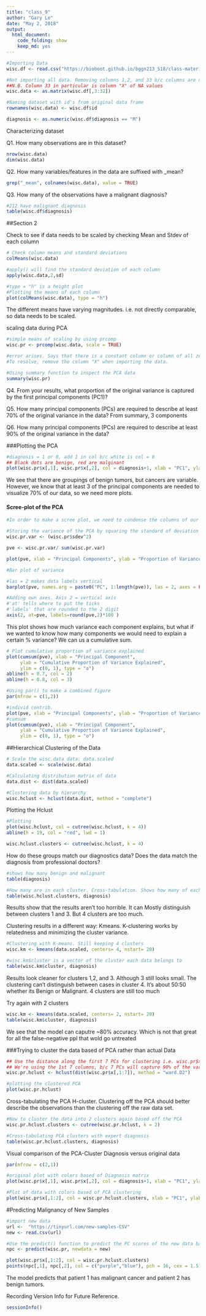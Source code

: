 ```yaml
---
title: "class_9"
author: "Gary Le"
date: "May 2, 2018"
output: 
  html_document:
    code_folding: show
    keep_md: yes
---
```


```r
#Importing Data
wisc.df <- read.csv("https://bioboot.github.io/bggn213_S18/class-material/WisconsinCancer.csv")

#Not importing all data. Removing columns 1,2, and 33 b/c columns are non-numeric
##N.B. Column 33 in particular is column "X" of NA values
wisc.data <- as.matrix(wisc.df[,3:32])

#Naming dataset with id's from original data frame
rownames(wisc.data) <- wisc.df$id

diagnosis <- as.numeric(wisc.df$diagnosis == "M")
```


Characterizing dataset

Q1. How many observations are in this dataset?
```r
nrow(wisc.data)
dim(wisc.data)
```


Q2. How many variables/features in the data are suffixed with _mean?
```r

grep("_mean", colnames(wisc.data), value = TRUE)

```

Q3. How many of the observations have a malignant diagnosis?
```r
#212 have malignant diagnosis
table(wisc.df$diagnosis)
```

##Section 2

Check to see if data needs to be scaled by checking Mean and Stdev of each column
```r
# Check column means and standard deviations
colMeans(wisc.data)

#apply() will find the standard deviation of each column
apply(wisc.data,2,sd)

```

```r
#type = "h" is a height plot
#Plotting the means of each column
plot(colMeans(wisc.data), type = "h")
```
The different means have varying magnitudes. i.e. not directly comparable, so data needs to be scaled.

scaling data during PCA
```r
#simple means of scaling by using prcomp
wisc.pr <- prcomp(wisc.data, scale = TRUE)

#error arises. Says that there is a constant column or column of all zeros. From column "X".
#To resolve, remove the column "X" when importing the data.

#Using summary function to inspect the PCA data
summary(wisc.pr)
```

Q4. From your results, what proportion of the original variance is captured by the first principal components (PC1)?

Q5. How many principal components (PCs) are required to describe at least 70% of the original variance in the data?
From summary, 3 components

Q6. How many principal components (PCs) are required to describe at least 90% of the original variance in the data?


###Plotting the PCA
```r
#diagnosis = 1 or 0, add 1 in col b/c white is col = 0
## Black dots are benign, red are malginant
plot(wisc.pr$x[,1], wisc.pr$x[,2], col = diagnosis+1, xlab = "PC1", ylab = "PC2")
```

We see that there are groupings of benign tumors, but cancers are variable. However, we know that at least 3 of the principal components are needed to visualize 70% of our data, so we need more plots.

#### Scree-plot of the PCA
```r
#In order to make a scree plot, we need to condense the columns of our PCA to make it appear

#Storing the variance of the PCA by squaring the standard of deviation
wisc.pr.var <- (wisc.pr$sdev^2)

pve <- wisc.pr.var/ sum(wisc.pr.var)

plot(pve, xlab = "Principal Components", ylab = "Proportion of Variance Explained", ylim = c(0,1), type = "o")
```

```r
#Bar plot of variance

#las = 2 makes data labels vertical
barplot(pve, names.arg = paste0("PC", 1:length(pve)), las = 2, axes = FALSE, xlab = "Principal Component", ylab = "Percent of Variance Explained (%)")

#Adding own axes. Axis 2 = vertical axis
#'at' tells where to put the ticks
#'labels' that are rounded to the 2 digit
axis(2, at=pve, labels=round(pve,2)*100 )
```
This plot shows how much variance each component explains, but what if we wanted to know how many components we would need to explain a certain % variance? We can us a cumulative sum.

```r
# Plot cumulative proportion of variance explained
plot(cumsum(pve), xlab = "Principal Component", 
     ylab = "Cumulative Proportion of Variance Explained", 
     ylim = c(0, 1), type = "o")
abline(h = 0.7, col = 2)
abline(h = 0.8, col = 3)
```

```r
#Using par() to make a combined figure
par(mfrow = c(1,2))

#individ contrib.
plot(pve, xlab = "Principal Components", ylab = "Proportion of Variance Explained", ylim = c(0,1), type = "o")
#cumsum
plot(cumsum(pve), xlab = "Principal Component", 
     ylab = "Cumulative Proportion of Variance Explained", 
     ylim = c(0, 1), type = "o")
```

##Hierarchical Clustering of the Data
```r
# Scale the wisc.data data: data.scaled
data.scaled <- scale(wisc.data)

#Calculating distribution matrix of data
data.dist <- dist(data.scaled)

#Clustering data by hierarchy
wisc.hclust <- hclust(data.dist, method = "complete")
```

Plotting the Hclust
```r
#Plotting
plot(wisc.hclust, col = cutree(wisc.hclust, k = 4))
abline(h = 19, col = "red", lwd = 1)
```

```r
wisc.hclust.clusters <- cutree(wisc.hclust, k = 4)
```

How do these groups match our diagnostics data? Does the data match the diagnosis from professional doctors?
```r
#shows how many benign and malignant
table(diagnosis)

#How many are in each cluster. Cross-tabulation. Shows how many of each cluster are benign = 0 or malignant = 1
table(wisc.hclust.clusters, diagnosis)
```
Results show that the results aren't too horrible. It can Mostly distinguish between clusters 1 and 3. But 4 clusters are too much.

Clustering results in a different way: Kmeans. K-clustering works by relatedness and minimizing the cluster variance.
```r
#Clustering with K-means. Still keeping 4 clusters
wisc.km <- kmeans(data.scaled, centers= 4, nstart= 20)

#wisc.km$cluster is a vector of the cluster each data belongs to
table(wisc.km$cluster, diagnosis)
```
Results look cleaner for clusters 1,2, and 3. Although 3 still looks small. The clustering can't distinguish between cases in cluster 4. It's about 50:50 whether its Benign or Malignant. 4 clusters are still too much

Try again with 2 clusters
```r
wisc.km <- kmeans(data.scaled, centers= 2, nstart= 20)
table(wisc.km$cluster, diagnosis)
```
We see that the model can caputre ~80% accuracy. Which is not that great for all the false-negative ppl that wold go untreated

###Trying to cluster the data based of PCA rather than actual Data
```r
## Use the distance along the first 7 PCs for clustering i.e. wisc.pr$x[, 1:7]
## We're using the 1st 7 columns, b/c 7 PCs will capture 90% of the variance
wisc.pr.hclust <- hclust(dist(wisc.pr$x[,1:7]), method = "ward.D2")

#plotting the clustered PCA
plot(wisc.pr.hclust)
```

Cross-tabulating the PCA H-cluster. Clustering off the PCA should better describe the observations than the clustering off the raw data set.
```r

#Now to cluster the data into 2 clusters again based off the PCA
wisc.pr.hclust.clusters <- cutree(wisc.pr.hclust, k = 2)

#Cross-tabulating PCA clusters with expert diagnosis
table(wisc.pr.hclust.clusters, diagnosis)
```

Visual comparison of the PCA-Cluster Diagnosis versus original data
```r
par(mfrow = c(2,1))

#original plot with colors based of Diagnosis matrix
plot(wisc.pr$x[,1], wisc.pr$x[,2], col = diagnosis+1, xlab = "PC1", ylab = "PC2")

#Plot of data with colors based of PCA clustering
plot(wisc.pr$x[,1:2], col = wisc.pr.hclust.clusters, xlab = "PC1", ylab = "PC2")
```

#Predicting Malignancy of New Samples
```r
#import new data
url <-  "https://tinyurl.com/new-samples-CSV"
new <- read.csv(url)

#Use the predict() function to predict the PC scores of the new data based off the PCs of the original data
npc <- predict(wisc.pr, newdata = new)

plot(wisc.pr$x[,1:2], col = wisc.pr.hclust.clusters)
points(npc[,1], npc[,2], col = c("purple","blue"), pch = 16, cex = 1.5)
```
The model predicts that patient 1 has malignant cancer and patient 2 has benign tumors.

Recording Version Info for Future Reference.
```r
sessionInfo()
```

